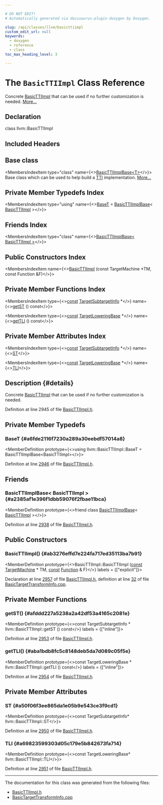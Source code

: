 ```yaml
---

# DO NOT EDIT!
# Automatically generated via docusaurus-plugin-doxygen by Doxygen.

slug: /api/classes/llvm/basicttiimpl
custom_edit_url: null
keywords:
  - doxygen
  - reference
  - class
toc_max_heading_level: 3

---
```





# The `BasicTTIImpl` Class Reference

<DoxygenPage pluginConfig={pluginConfig}>

Concrete <a href="/docs/api/classes/llvm/basicttiimpl">BasicTTIImpl</a> that can be used if no further customization is needed. <a href="#details">More...</a>

## Declaration

<CodeBlock>class llvm::BasicTTIImpl</CodeBlock>

## Included Headers

<IncludesList>
<IncludesListItem
  filePath="llvm/CodeGen/BasicTTIImpl.h"
  permalink="/docs/api/files/include/include/llvm/include/llvm/codegen/basicttiimpl-h"
  isLocal="true" />
</IncludesList>

## Base class

<MembersIndex>

<MembersIndexItem
  type="class"
  name={<><a href="/docs/api/classes/llvm/basicttiimplbase">BasicTTIImplBase&lt;T&gt;</a></>}>
Base class which can be used to help build a <a href="/docs/api/namespaces/llvm/#aa0d69e81725c10fa5407f0bf34462068">TTI</a> implementation. <a href="/docs/api/classes/llvm/basicttiimplbase/#details">More...</a>
</MembersIndexItem>

</MembersIndex>

## Private Member Typedefs Index

<MembersIndex>

<MembersIndexItem
  type="using"
  name={<><a href="#a6fde2116f7230a289a30eebdf57014a8">BaseT</a> = <a href="/docs/api/classes/llvm/basicttiimplbase">BasicTTIImplBase</a>&lt; <a href="/docs/api/classes/llvm/basicttiimpl">BasicTTIImpl</a> &gt;</>}>
</MembersIndexItem>

</MembersIndex>

## Friends Index

<MembersIndex>

<MembersIndexItem
  type="class"
  name={<><a href="#a2385af1e396f1dbb59076f2fbae11bca">BasicTTIImplBase&lt; BasicTTIImpl &gt;</a></>}>
</MembersIndexItem>

</MembersIndex>

## Public Constructors Index

<MembersIndex>

<MembersIndexItem
  name={<><a href="#ab3276effd7e224fa717ed35113ba7b91">BasicTTIImpl</a> (const TargetMachine &#42;TM, const Function &amp;F)</>}>
</MembersIndexItem>

</MembersIndex>

## Private Member Functions Index

<MembersIndex>

<MembersIndexItem
  type={<><a href="/docs/api/files/lib/lib/target/lib/target/aarch64/aarch64promoteconstant-cpp/#a90f8350fecae261c25be85d38b451bff">const</a> <a href="/docs/api/classes/llvm/targetsubtargetinfo">TargetSubtargetInfo</a> &#42;</>}
  name={<><a href="#afddd227a5238a2a42df53a4165c2081e">getST</a> () const</>}>
</MembersIndexItem>

<MembersIndexItem
  type={<><a href="/docs/api/files/lib/lib/target/lib/target/aarch64/aarch64promoteconstant-cpp/#a90f8350fecae261c25be85d38b451bff">const</a> <a href="/docs/api/classes/llvm/targetloweringbase">TargetLoweringBase</a> &#42;</>}
  name={<><a href="#aba1bdb8fc5c8148deb5da7d089c05f5e">getTLI</a> () const</>}>
</MembersIndexItem>

</MembersIndex>

## Private Member Attributes Index

<MembersIndex>

<MembersIndexItem
  type={<><a href="/docs/api/files/lib/lib/target/lib/target/aarch64/aarch64promoteconstant-cpp/#a90f8350fecae261c25be85d38b451bff">const</a> <a href="/docs/api/classes/llvm/targetsubtargetinfo">TargetSubtargetInfo</a> &#42;</>}
  name={<><a href="#a50f06f3ee865da1e05b9e543ce3f9cd1">ST</a></>}>
</MembersIndexItem>

<MembersIndexItem
  type={<><a href="/docs/api/files/lib/lib/target/lib/target/aarch64/aarch64promoteconstant-cpp/#a90f8350fecae261c25be85d38b451bff">const</a> <a href="/docs/api/classes/llvm/targetloweringbase">TargetLoweringBase</a> &#42;</>}
  name={<><a href="#a69823599303d05c179e5b842673fa714">TLI</a></>}>
</MembersIndexItem>

</MembersIndex>

## Description {#details}

Concrete <a href="/docs/api/classes/llvm/basicttiimpl">BasicTTIImpl</a> that can be used if no further customization is needed.

Definition at line 2945 of file <a href="/docs/api/files/include/include/llvm/include/llvm/codegen/basicttiimpl-h">BasicTTIImpl.h</a>.

<SectionDefinition>

## Private Member Typedefs

### BaseT {#a6fde2116f7230a289a30eebdf57014a8}

<MemberDefinition
  prototype={<>using llvm::BasicTTIImpl::BaseT =  BasicTTIImplBase&lt;BasicTTIImpl&gt;</>}>

Definition at line <a href="/docs/api/files/include/include/llvm/include/llvm/codegen/basicttiimpl-h/#l02946">2946</a> of file <a href="/docs/api/files/include/include/llvm/include/llvm/codegen/basicttiimpl-h">BasicTTIImpl.h</a>.
</MemberDefinition>

</SectionDefinition>

<SectionDefinition>

## Friends

### BasicTTIImplBase&lt; BasicTTIImpl &gt; {#a2385af1e396f1dbb59076f2fbae11bca}

<MemberDefinition
  prototype={<>friend class <a href="/docs/api/classes/llvm/basicttiimplbase">BasicTTIImplBase</a>&lt; <a href="/docs/api/classes/llvm/basicttiimpl">BasicTTIImpl</a> &gt;</>}>

Definition at line <a href="/docs/api/files/include/include/llvm/include/llvm/codegen/basicttiimpl-h/#l02938">2938</a> of file <a href="/docs/api/files/include/include/llvm/include/llvm/codegen/basicttiimpl-h">BasicTTIImpl.h</a>.
</MemberDefinition>

</SectionDefinition>

<SectionDefinition>

## Public Constructors

### BasicTTIImpl() {#ab3276effd7e224fa717ed35113ba7b91}

<MemberDefinition
  prototype={<>BasicTTIImpl::BasicTTIImpl (<a href="/docs/api/files/lib/lib/target/lib/target/aarch64/aarch64promoteconstant-cpp/#a90f8350fecae261c25be85d38b451bff">const</a> <a href="/docs/api/classes/llvm/targetmachine">TargetMachine</a> &#42; TM, <a href="/docs/api/files/lib/lib/target/lib/target/aarch64/aarch64promoteconstant-cpp/#a90f8350fecae261c25be85d38b451bff">const</a> <a href="/docs/api/classes/llvm/function">Function</a> &amp; F)</>}
  labels = {["explicit"]}>

Declaration at line <a href="/docs/api/files/include/include/llvm/include/llvm/codegen/basicttiimpl-h/#l02957">2957</a> of file <a href="/docs/api/files/include/include/llvm/include/llvm/codegen/basicttiimpl-h">BasicTTIImpl.h</a>, definition at line <a href="/docs/api/files/lib/lib/codegen/basictargettransforminfo-cpp/#l00032">32</a> of file <a href="/docs/api/files/lib/lib/codegen/basictargettransforminfo-cpp">BasicTargetTransformInfo.cpp</a>.
</MemberDefinition>

</SectionDefinition>

<SectionDefinition>

## Private Member Functions

### getST() {#afddd227a5238a2a42df53a4165c2081e}

<MemberDefinition
  prototype={<>const TargetSubtargetInfo &#42; llvm::BasicTTIImpl::getST () const</>}
  labels = {["inline"]}>

Definition at line <a href="/docs/api/files/include/include/llvm/include/llvm/codegen/basicttiimpl-h/#l02953">2953</a> of file <a href="/docs/api/files/include/include/llvm/include/llvm/codegen/basicttiimpl-h">BasicTTIImpl.h</a>.
</MemberDefinition>

### getTLI() {#aba1bdb8fc5c8148deb5da7d089c05f5e}

<MemberDefinition
  prototype={<>const TargetLoweringBase &#42; llvm::BasicTTIImpl::getTLI () const</>}
  labels = {["inline"]}>

Definition at line <a href="/docs/api/files/include/include/llvm/include/llvm/codegen/basicttiimpl-h/#l02954">2954</a> of file <a href="/docs/api/files/include/include/llvm/include/llvm/codegen/basicttiimpl-h">BasicTTIImpl.h</a>.
</MemberDefinition>

</SectionDefinition>

<SectionDefinition>

## Private Member Attributes

### ST {#a50f06f3ee865da1e05b9e543ce3f9cd1}

<MemberDefinition
  prototype={<>const TargetSubtargetInfo&#42; llvm::BasicTTIImpl::ST</>}>

Definition at line <a href="/docs/api/files/include/include/llvm/include/llvm/codegen/basicttiimpl-h/#l02950">2950</a> of file <a href="/docs/api/files/include/include/llvm/include/llvm/codegen/basicttiimpl-h">BasicTTIImpl.h</a>.
</MemberDefinition>

### TLI {#a69823599303d05c179e5b842673fa714}

<MemberDefinition
  prototype={<>const TargetLoweringBase&#42; llvm::BasicTTIImpl::TLI</>}>

Definition at line <a href="/docs/api/files/include/include/llvm/include/llvm/codegen/basicttiimpl-h/#l02951">2951</a> of file <a href="/docs/api/files/include/include/llvm/include/llvm/codegen/basicttiimpl-h">BasicTTIImpl.h</a>.
</MemberDefinition>

</SectionDefinition>

<hr/>

The documentation for this class was generated from the following files:

<ul>
<li><a href="/docs/api/files/include/include/llvm/include/llvm/codegen/basicttiimpl-h">BasicTTIImpl.h</a></li>
<li><a href="/docs/api/files/lib/lib/codegen/basictargettransforminfo-cpp">BasicTargetTransformInfo.cpp</a></li>
</ul>

</DoxygenPage>
